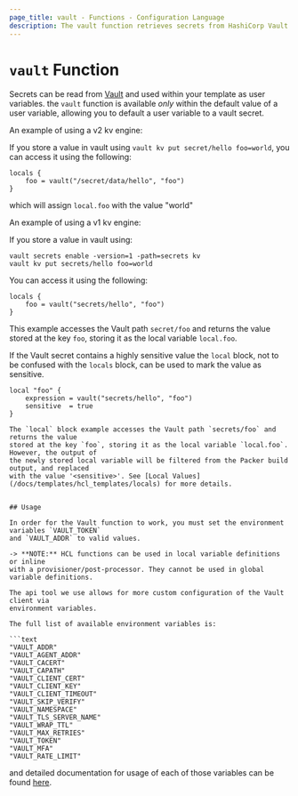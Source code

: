 ```yaml
---
page_title: vault - Functions - Configuration Language
description: The vault function retrieves secrets from HashiCorp Vault KV stores.
---
```


# `vault` Function

Secrets can be read from [Vault](/vault) and used within
your template as user variables. the `vault` function is available _only_
within the default value of a user variable, allowing you to default a user
variable to a vault secret.

An example of using a v2 kv engine:

If you store a value in vault using `vault kv put secret/hello foo=world`, you
can access it using the following:

```hcl
locals {
    foo = vault("/secret/data/hello", "foo")
}
```

which will assign `local.foo` with the value "world"

An example of using a v1 kv engine:

If you store a value in vault using:

    vault secrets enable -version=1 -path=secrets kv
    vault kv put secrets/hello foo=world

You can access it using the following:

```hcl
locals {
    foo = vault("secrets/hello", "foo")
}
```

This example accesses the Vault path `secret/foo` and returns the value
stored at the key `foo`, storing it as the local variable `local.foo`.

If the Vault secret contains a highly sensitive value the `local` block, not to be confused with
the `locals` block, can be used to mark the value as sensitive.

```hcl
local "foo" {
    expression = vault("secrets/hello", "foo")
    sensitive  = true
}

The `local` block example accesses the Vault path `secrets/foo` and returns the value
stored at the key `foo`, storing it as the local variable `local.foo`. However, the output of
the newly stored local variable will be filtered from the Packer build output, and replaced
with the value '<sensitive>'. See [Local Values](/docs/templates/hcl_templates/locals) for more details.


## Usage

In order for the Vault function to work, you must set the environment variables `VAULT_TOKEN`
and `VAULT_ADDR` to valid values.

-> **NOTE:** HCL functions can be used in local variable definitions or inline
with a provisioner/post-processor. They cannot be used in global variable definitions.

The api tool we use allows for more custom configuration of the Vault client via
environment variables.

The full list of available environment variables is:

```text
"VAULT_ADDR"
"VAULT_AGENT_ADDR"
"VAULT_CACERT"
"VAULT_CAPATH"
"VAULT_CLIENT_CERT"
"VAULT_CLIENT_KEY"
"VAULT_CLIENT_TIMEOUT"
"VAULT_SKIP_VERIFY"
"VAULT_NAMESPACE"
"VAULT_TLS_SERVER_NAME"
"VAULT_WRAP_TTL"
"VAULT_MAX_RETRIES"
"VAULT_TOKEN"
"VAULT_MFA"
"VAULT_RATE_LIMIT"
```

and detailed documentation for usage of each of those variables can be found
[here](/vault/docs/commands#environment-variables).
